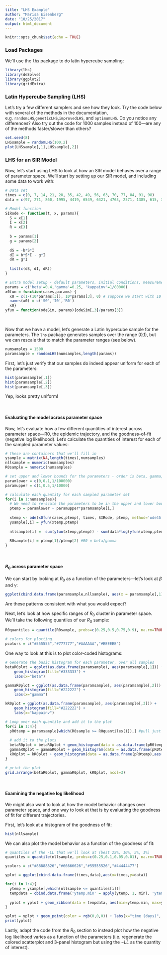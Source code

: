 ```yaml
---
title: "LHS Example"
author: "Marisa Eisenberg"
date: "10/25/2017"
output: html_document
---
```


```r
knitr::opts_chunk$set(echo = TRUE)
```

### Load Packages
We'll use the `lhs` package to do latin hypercube sampling:
```r
library(lhs)
library(deSolve)
library(ggplot2)
library(gridExtra)
```


### Latin Hypercube Sampling (LHS)
Let's try a few different samplers and see how they look. Try the code below with several of the methods in the documentation, e.g. `randomLHS`,`geneticLHS`,`improvedLHS`, and `optimumLHS`. Do you notice any differences? Also try out the code for 1000 samples instead of 100---are any of the methods faster/slower than others?
```r
set.seed(8)
LHSsample = randomLHS(100,2)
plot(LHSsample[,1],LHSsample[,2])
```


### LHS for an SIR Model
Now, let's start using LHS to look at how an SIR model behaves over a range of parameter space. We'll start by setting up our SIR model, and including some data to work with:
```r
# Data set
times = c(0, 7, 14, 21, 28, 35, 42, 49, 56, 63, 70, 77, 84, 91, 98)
data = c(97, 271, 860, 1995, 4419, 6549, 6321, 4763, 2571, 1385, 615, 302, 159, 72, 34)

# Model function
SIRode <- function(t, x, params){
  S = x[1]
  I = x[2]
  R = x[3]
  
  b = params[1]
  g = params[2]
  
  dS = -b*S*I
  dI = b*S*I - g*I
  dR = g*I
  
  list(c(dS, dI, dR))
}

# Extra model setup - default parameters, initial conditions, measurement equation
params = c('beta'=0.4,'gamma'=0.25, 'kappainv'=1/80000)
x0fun = function(cases,params) {
  x0 = c(1-(10*params[3]), 10*params[3], 0) # suppose we start with 10 cases
  names(x0) = c('S0','I0','R0')
  x0}
yfun = function(odeSim, params){odeSim[,3]/params[3]} 
```

<br>

Now that we have a model, let's generate a Latin hypercube sample for the parameters. The `lhs` package generates samples over the range (0,1), but we can rescale that to match the parameter ranges (see below).

```r
numsamples = 1500
paramsample = randomLHS(numsamples,length(params))
```

First, let's just verify that our samples do indeed appear uniform for each of the parameters:
```r
hist(paramsample[,1])
hist(paramsample[,2])
hist(paramsample[,3])
```
Yep, looks pretty uniform!

<br>

#### Evaluating the model across parameter space

Now, let's evaluate how a few different quantities of interest across parameter space---R0, the epidemic trajectory, and the goodness-of-fit (negative log likelihood). Let's calculate the quantities of interest for each of the sampled parameter values:

```r
# these are containers that we'll fill in
ysample = matrix(NA,length(times),numsamples)
nllsample = numeric(numsamples)
R0sample = numeric(numsamples)

# set upper and lower bounds for the parameters - order is beta, gamma, kappainv
paramlower = c(0,0.1,1/100000)
paramupper = c(1,0.5,1/10000)

# calculate each quantity for each sampled parameter set
for(i in 1:numsamples){
  # We need to re-scale the parameters to be in the upper and lower bounds above
  ptemp = paramlower + paramupper*paramsample[i,]
  
  xtemp <- ode(x0fun(cases,ptemp), times, SIRode, ptemp, method='ode45')
  ysample[,i] = yfun(xtemp,ptemp)
  
  nllsample[i] =  sum(yfun(xtemp,ptemp)) - sum(data*log(yfun(xtemp,ptemp)))
  
  R0sample[i] = ptemp[1]/ptemp[2] #R0 = beta/gamma
}
```

<br>

#### $R_0$ across parameter space

We can start by looking at $R_0$ as a function of the parameters---let's look at $\beta$ and $\gamma$:

```r
ggplot(cbind.data.frame(paramsample,nllsample), aes(x = paramsample[,1],y = paramsample[,2],color = R0sample)) + geom_point() + labs(x="beta", y="gamma")
```

Are these patterns consistent with what you would expect? 

Next, let's look at how specific ranges of $R_0$ cluster in parameter space. We'll take the following quantiles of our $R_0$ sample:

```r
R0quantiles = quantile(R0sample, probs=c(0.25,0.5,0.75,0.9), na.rm=TRUE)

# colors for plotting
pcolors = c("#555555","#777777","#AAAAAA","#EEEEEE")
```

One way to look at this is to plot color-coded histograms:

```r
# Generate the basic histogram for each parameter, over all samples
betaR0plot = ggplot(as.data.frame(paramsample), aes(paramsample[,1])) + 
    geom_histogram(fill="#333333") + 
    labs(x="beta")

gammaR0plot = ggplot(as.data.frame(paramsample), aes(paramsample[,2])) + 
    geom_histogram(fill="#222222") + 
    labs(x="gamma")

kR0plot = ggplot(as.data.frame(paramsample), aes(paramsample[,3])) + 
    geom_histogram(fill="#222222") + 
    labs(x="kappainv")

# Loop over each quantile and add it to the plot
for(i in 1:4){
  pR0temp = paramsample[which(R0sample >= R0quantiles[i]),] #pull just that quantile
  
  # add it to the plots
  betaR0plot = betaR0plot + geom_histogram(data = as.data.frame(pR0temp),aes(V1),fill = pcolors[i])
  gammaR0plot = gammaR0plot + geom_histogram(data = as.data.frame(pR0temp),aes(V2),fill = pcolors[i])
  kR0plot = kR0plot + geom_histogram(data = as.data.frame(pR0temp),aes(V3),fill = pcolors[i])
}

# print the plot
grid.arrange(betaR0plot, gammaR0plot, kR0plot, ncol=3)
```

<br>

#### Examining the negative log likelihood

We might also want to look at how the model behavior changes over parameter space, and one way to look at that is by evaluating the goodness of fit for different trajectories.

First, let's look at a histogram of the goodness of fit:
```r
hist(nllsample)
```

We can also plot the model behavior as a function of the goodness of fit:
```r
# quantiles of the -LL that we'll look at (best 25%, 10%, 5%, 1%)
quantiles = quantile(nllsample, probs=c(0.25,0.1,0.05,0.01), na.rm=TRUE)

ycolors = c("#88888826","#66666626","#55555526","#44444477")

yplot = ggplot(cbind.data.frame(times,data),aes(x=times,y=data))

for(i in 1:4){
  ytemp = ysample[,which(nllsample <= quantiles[i])]
  tempdata = cbind.data.frame('ytemp.min' = apply(ytemp, 1, min), 'ytemp.max' = apply(ytemp, 1, max))
  
  yplot = yplot + geom_ribbon(data = tempdata, aes(min=ytemp.min, max=ytemp.max), fill = ycolors[i])
}

yplot = yplot + geom_point(color = rgb(0,0,0)) + labs(x="time (days)", y="cases")
print(yplot)
```

Lastly, adapt the code from the $R_0$ section to instead plot how the negative log likelihood varies as a function of the parameters (i.e. regenerate the colored scatterplot and 3-panel histogram but using the $-LL$ as the quantity of interest).

